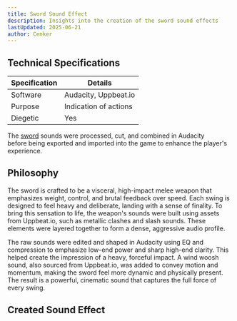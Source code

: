 ```yaml
---
title: Sword Sound Effect  
description: Insights into the creation of the sword sound effects  
lastUpdated: 2025-06-21
author: Cenker  
---
```



## Technical Specifications

| Specification | Details               |
| ------------- | --------------------- |
| Software      | Audacity, Uppbeat.io  |
| Purpose       | Indication of actions |
| Diegetic      | Yes                   |

The [sword](/fowl-play/gameplay/combat/melee-combat/weapons/sword) sounds were processed, cut, and combined in Audacity  
before being exported and imported into the game to enhance the player's experience.

## Philosophy

The sword is crafted to be a visceral, high-impact melee weapon that emphasizes weight, control, and brutal feedback over speed. Each swing is designed to feel heavy and deliberate, landing with a sense of finality. To bring this sensation to life, the weapon's sounds were built using assets from Uppbeat.io, such as metallic clashes and slash sounds. These elements were layered together to form a dense, aggressive audio profile.

The raw sounds were edited and shaped in Audacity using EQ and compression to emphasize low-end power and sharp high-end clarity. This helped create the impression of a heavy, forceful impact. A wind woosh sound, also sourced from Uppbeat.io, was added to convey motion and momentum, making the sword feel more dynamic and physically present. The result is a powerful, cinematic sound that captures the full force of every swing.

## Created Sound Effect

<AudioPlayer  
  src="/sfx/sword/sword_swing.ogg"  
  description="Sound created using Uppbeat.io assets including metal clash and slash sounds, enhanced with EQ and compression to add weight and presence"  
  title="Sword Swing"  
/>
